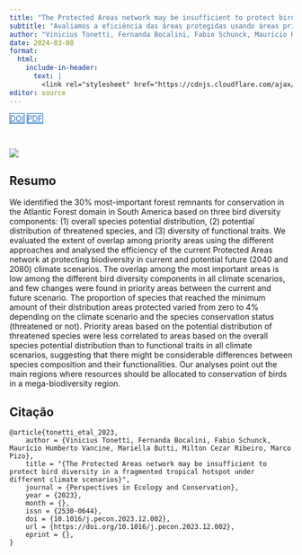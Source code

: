 ```yaml
---
title: "The Protected Areas network may be insufficient to protect bird diversity in a fragmented tropical hotspot under different climate scenarios"
subtitle: "Avaliamos a eficiência das áreas protegidas usando áreas prioritárias para conservação da diversidade de aves da Mata Atlântica para cenários climáticos atuais e futuros."
author: "Vinicius Tonetti, Fernanda Bocalini, Fabio Schunck, Maurício Humberto Vancine, Mariella Butti, Milton Cezar Ribeiro, Marco Pizo"
date: 2024-03-08
format:
  html:
    include-in-header: 
      text: |
        <link rel="stylesheet" href="https://cdnjs.cloudflare.com/ajax/libs/font-awesome/6.5.0/css/all.min.css">
editor: source
---
```


<div class="mt-4 d-flex flex-row flex-wrap gap-1 justify-content-left justify-content-sm-start" role="group" aria-label="Links">
  <a href="https://doi.org/10.1016/j.pecon.2023.12.002" class="btn btn-custom text-capitalize" target="_blank"><i class="ai ai-doi me-1"></i>DOI</a>
  <a href="/publications/2024-tonetti-etal.pdf" class="btn btn-custom text-capitalize" target="_blank"><i class="bi bi-file-earmark-pdf me-1"></i>PDF</a>
</div>

<style>
  .btn-custom {
    background-color: white;
    border: 1px solid #1c6cbe; /* Borda azul */
    color: #1c6cbe; /* Texto azul */
    transition: background-color 0.3s, color 0.3s;
  }
  .btn-custom:hover {
    background-color: #1c6cbe; /* Cor de fundo azul ao passar o mouse */
    color: white; /* Texto branco */
  }
</style>

<br> 

![](featured.png)

## Resumo

We identified the 30% most-important forest remnants for conservation in the Atlantic Forest domain in South America based on three bird diversity components: (1) overall species potential distribution, (2) potential distribution of threatened species, and (3) diversity of functional traits. We evaluated the extent of overlap among priority areas using the different approaches and analysed the efficiency of the current Protected Areas network at protecting biodiversity in current and potential future (2040 and 2080) climate scenarios. The overlap among the most important areas is low among the different bird diversity components in all climate scenarios, and few changes were found in priority areas between the current and future scenario. The proportion of species that reached the minimum amount of their distribution areas protected varied from zero to 4% depending on the climate scenario and the species conservation status (threatened or not). Priority areas based on the potential distribution of threatened species were less correlated to areas based on the overall species potential distribution than to functional traits in all climate scenarios, suggesting that there might be considerable differences between species composition and their functionalities. Our analyses point out the main regions where resources should be allocated to conservation of birds in a mega-biodiversity region.

## Citação

```
@article{tonetti_etal_2023,
    author = {Vinicius Tonetti, Fernanda Bocalini, Fabio Schunck, Maurício Humberto Vancine, Mariella Butti, Milton Cezar Ribeiro, Marco Pizo},
    title = "{The Protected Areas network may be insufficient to protect bird diversity in a fragmented tropical hotspot under different climate scenarios}",
    journal = {Perspectives in Ecology and Conservation},
    year = {2023},
    month = {},
    issn = {2530-0644},
    doi = {10.1016/j.pecon.2023.12.002},
    url = {https://doi.org/10.1016/j.pecon.2023.12.002},
    eprint = {},
}
```
